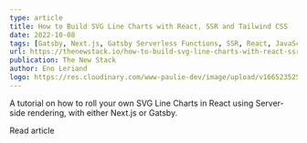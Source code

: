 ```yaml
---
type: article
title: How to Build SVG Line Charts with React, SSR and Tailwind CSS
date: 2022-10-08
tags: [Gatsby, Next.js, Gatsby Serverless Functions, SSR, React, JavaScript, SVG, Tailwind]
url: https://thenewstack.io/how-to-build-svg-line-charts-with-react-ssr-and-tailwind-css/
publication: The New Stack
author: Eno Leriand
logo: https://res.cloudinary.com/www-paulie-dev/image/upload/v1665235257/paulie.dev/Logos/tns-logo_miu6qk.png
---
```


A tutorial on how to roll your own SVG Line Charts in React using Server-side rendering, with either Next.js or Gatsby.

<MarkdownCtaLink href="https://thenewstack.io/how-to-build-svg-line-charts-with-react-ssr-and-tailwind-css/">
  Read article
</MarkdownCtaLink>
